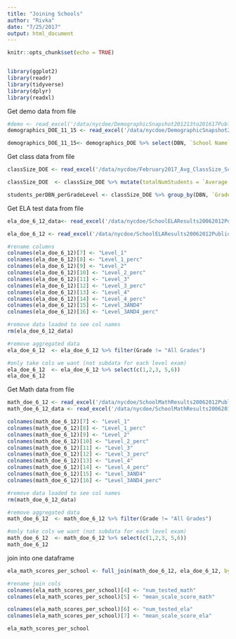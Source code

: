 ```yaml
---
title: "Joining Schools"
author: "Rivka"
date: "7/25/2017"
output: html_document
---
```


```r
knitr::opts_chunk$set(echo = TRUE)


library(ggplot2)
library(readr)
library(tidyverse)
library(dplyr)
library(readxl)


```
Get demo data from file
```r
#demo <- read_excel('/data/nycdoe/DemographicSnapshot201213to201617Public_FINAL1.xlsx', sheet=5)
demographics_DOE_11_15 <- read_excel('/data/nycdoe/DemographicSnapshot201112to201516Public_FINAL.xlsx', sheet=4)

demographics_DOE_11_15<- demographics_DOE %>% select(DBN, `School Name`, Year, `Total Enrollment`, matches('%'), matches('#'))

```
Get class data from file
```r
classSize_DOE <- read_excel('/data/nycdoe/February2017_Avg_ClassSize_School.xlsx', sheet = 1, skip = 6)

classSize_DOE  <- classSize_DOE %>% mutate(totalNumStudents = `Average Class Size` * `Number of Classes` )

students_perDBN_perGradeLevel <- classSize_DOE %>% group_by(DBN, `Grade Level`) %>% summarise(totalStudentsGradeLevel = sum(totalNumStudents))

```
Get ELA test data from file
```r
ela_doe_6_12_data<- read_excel('/data/nycdoe/SchoolELAResults20062012Public.xlsx', sheet = 1)

ela_doe_6_12 <- read_excel('/data/nycdoe/SchoolELAResults20062012Public.xlsx', skip = 6, sheet = 1)

#rename columns
colnames(ela_doe_6_12)[7] <- "Level_1"
colnames(ela_doe_6_12)[8] <- "Level_1_perc"
colnames(ela_doe_6_12)[9] <- "Level_2"
colnames(ela_doe_6_12)[10] <- "Level_2_perc"
colnames(ela_doe_6_12)[11] <- "Level_3"
colnames(ela_doe_6_12)[12] <- "Level_3_perc"
colnames(ela_doe_6_12)[13] <- "Level_4"
colnames(ela_doe_6_12)[14] <- "Level_4_perc"
colnames(ela_doe_6_12)[15] <- "Level_3AND4"
colnames(ela_doe_6_12)[16] <- "Level_3AND4_perc"

#remove data loaded to see col names
rm(ela_doe_6_12_data)

#remove aggregated data
ela_doe_6_12  <- ela_doe_6_12 %>% filter(Grade != "All Grades")

#only take cols we want (not subdata for each level exam)
ela_doe_6_12  <- ela_doe_6_12 %>% select(c(1,2,3, 5,6))
ela_doe_6_12
```
Get Math data from file
```r
math_doe_6_12 <- read_excel('/data/nycdoe/SchoolMathResults20062012Public.xlsx', skip = 6)
math_doe_6_12_data <- read_excel('/data/nycdoe/SchoolMathResults20062012Public.xlsx')

colnames(math_doe_6_12)[7] <- "Level_1"
colnames(math_doe_6_12)[8] <- "Level_1_perc"
colnames(math_doe_6_12)[9] <- "Level_2"
colnames(math_doe_6_12)[10] <- "Level_2_perc"
colnames(math_doe_6_12)[11] <- "Level_3"
colnames(math_doe_6_12)[12] <- "Level_3_perc"
colnames(math_doe_6_12)[13] <- "Level_4"
colnames(math_doe_6_12)[14] <- "Level_4_perc"
colnames(math_doe_6_12)[15] <- "Level_3AND4"
colnames(math_doe_6_12)[16] <- "Level_3AND4_perc"

#remove data loaded to see col names
rm(math_doe_6_12_data)

#remove aggregated data
math_doe_6_12  <- math_doe_6_12 %>% filter(Grade != "All Grades")

#only take cols we want (not subdata for each level exam)
math_doe_6_12  <- math_doe_6_12 %>% select(c(1,2,3, 5,6))
math_doe_6_12
```

join into one dataframe 
```r
ela_math_scores_per_school <- full_join(math_doe_6_12, ela_doe_6_12, by = c("DBN", "Year", "Grade"))

#rename join cols
colnames(ela_math_scores_per_school)[4] <- "num_tested_math"
colnames(ela_math_scores_per_school)[5] <- "mean_scale_score_math"

colnames(ela_math_scores_per_school)[6] <- "num_tested_ela"
colnames(ela_math_scores_per_school)[7] <- "mean_scale_score_ela"

ela_math_scores_per_school
```